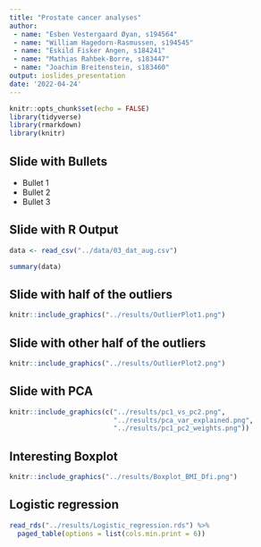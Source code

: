 ```yaml
---
title: "Prostate cancer analyses"
author:  
 - name: "Esben Vestergaard Øyan, s194564"  
 - name: "William Hagedorn-Rasmussen, s194545"  
 - name: "Eskild Fisker Angen, s184241"  
 - name: "Mathias Rahbek-Borre, s183447"  
 - name: "Joachim Breitenstein, s183460"  
output: ioslides_presentation
date: '2022-04-24'
---
```


```r
knitr::opts_chunk$set(echo = FALSE)
library(tidyverse)
library(rmarkdown)
library(knitr)
```

## Slide with Bullets

- Bullet 1
- Bullet 2
- Bullet 3

## Slide with R Output
```r
data <- read_csv("../data/03_dat_aug.csv")
```


```r
summary(data)
```

## Slide with half of the outliers

```r
knitr::include_graphics("../results/OutlierPlot1.png")
```

## Slide with other half of the outliers

```r
knitr::include_graphics("../results/OutlierPlot2.png")
```


## Slide with PCA


```r
knitr::include_graphics(c("../results/pc1_vs_pc2.png",
                          "../results/pca_var_explained.png",
                          "../results/pc1_pc2_weights.png"))
```

## Interesting Boxplot
```r
knitr::include_graphics("../results/Boxplot_BMI_Dfi.png")
```


## Logistic regression
```r
read_rds("../results/Logistic_regression.rds") %>% 
  paged_table(options = list(cols.min.print = 6))
```